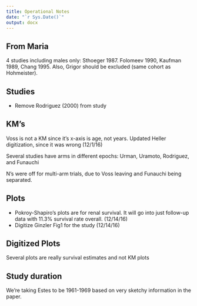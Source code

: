 ```yaml
---
title: Operational Notes
date: "`r Sys.Date()`"
output: docx
---
```


## From Maria
4 studies including males only: Sthoeger 1987. Folomeev 1990, Kaufman 1989, Chang 1995.
Also, Grigor should be excluded  (same cohort as Hohmeister).

## Studies

+ Remove Rodriguez (2000) from study

## KM's

Voss is not a KM since it's x-axis is age, not years.
Updated Heller digitization, since it was wrong (12/1/16)

Several studies have arms in different epochs: Urman, Uramoto, Rodriguez, and Funauchi

N's were off for multi-arm trials, due to Voss leaving and Funauchi being separated.

## Plots

+ Pokroy-Shapiro's plots are for renal survival. It will go into
just follow-up data with 11.3% survival rate overall. (12/14/16)
+ Digitize Ginzler Fig1 for the study (12/14/16)

## Digitized Plots

Several plots are really survival estimates and not KM plots


## Study duration

We're taking Estes to be 1961-1969 based on very sketchy information in the paper.
